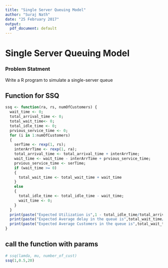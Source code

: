 ```yaml
---
title: "Single Server Queuing Model"
author: "Suraj Nath"
date: "25 February 2017"
output:
  pdf_document: default
---
```


# Single Server Queuing Model
### Problem Statment

Write a R program to simulate a single-server queue

## Function for SSQ

```r
ssq <- function(ra, rs, numOfCustomers) {
  wait_time <- 0;
  total_arrival_time <- 0;
  total_wait_time<- 0;
  total_idle_time <- 0;
  prvious_service_time <- 0;
  for (i in 1:numOfCustomers)
  {
    serTime <- rexp(1, rs);
    interArrTime <- rexp(1, ra);
    total_arrival_time <- total_arrival_time + interArrTime;
    wait_time <- wait_time - interArrTime + prvious_service_time;
    prvious_service_time <- serTime;
    if (wait_time >= 0)
    {
      total_wait_time <- total_wait_time + wait_time
    }
    else
    {
      total_idle_time <- total_idle_time - wait_time;
      wait_time <- 0;
    }
  }
  print(paste("Expected Utilization is",1 - total_idle_time/total_arrival_time,sep = " "))
  print(paste("Expected Average delay in the queue is",total_wait_time/numOfCustomers,"minutes.", sep = " "))
  print(paste("Expected Average Customers in the queue is",total_wait_time/total_arrival_time, sep = " "))
}
```

## call the function with params
```r
# ssq(lamda, mu, number_of_cust)
ssq(1,0.5,20)
```

